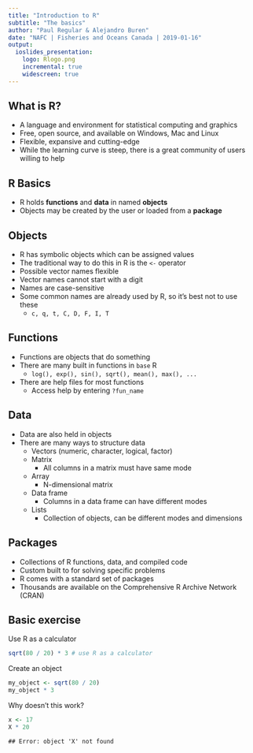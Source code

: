 ```yaml
---
title: "Introduction to R"
subtitle: "The basics"
author: "Paul Regular & Alejandro Buren"
date: "NAFC | Fisheries and Oceans Canada | 2019-01-16"
output: 
  ioslides_presentation:
    logo: Rlogo.png
    incremental: true
    widescreen: true
---
```



## What is R?

- A language and environment for statistical computing and graphics
- Free, open source, and available on Windows, Mac and Linux
- Flexible, expansive and cutting-edge
- While the learning curve is steep, there is a great community of users willing to help

## R Basics

- R holds **functions** and **data** in named **objects**
- Objects may be created by the user or loaded from a **package**


## Objects

- R has symbolic objects which can be assigned values
- The traditional way to do this in R is the `<-` operator
- Possible vector names flexible
- Vector names cannot start with a digit
- Names are case-sensitive
- Some common names are already used by R, so it's best not to use these
    - `c, q, t, C, D, F, I, T`

## Functions

- Functions are objects that do something
- There are many built in functions in `base` R
    - `log(), exp(), sin(), sqrt(), mean(), max(), ...`
- There are help files for most functions
    - Access help by entering `?fun_name`

## Data

- Data are also held in objects
- There are many ways to structure data
    - Vectors (numeric, character, logical, factor)
    - Matrix
        - All columns in a matrix must have same mode
    - Array
        - N-dimensional matrix
    - Data frame
        - Columns in a data frame can have different modes
    - Lists
        - Collection of objects, can be different modes and dimensions

## Packages

- Collections of R functions, data, and compiled code
- Custom built to for solving specific problems
- R comes with a standard set of packages
- Thousands are available on the Comprehensive R Archive Network (CRAN)


## Basic exercise {.smaller}

Use R as a calculator

```r
sqrt(80 / 20) * 3 # use R as a calculator
```

Create an object

```r
my_object <- sqrt(80 / 20)
my_object * 3
```

Why doesn't this work?

```r
x <- 17
X * 20
```

`## Error: object 'X' not found`

